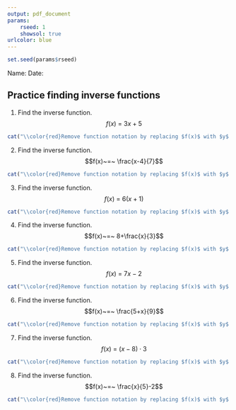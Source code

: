 ```yaml
---
output: pdf_document
params:
    rseed: 1
    showsol: true
urlcolor: blue
---
```


```r
set.seed(params$rseed)
```

Name: \hspace{4in} Date: \hfill \vspace{3pt} \hrule

## Practice finding inverse functions

1. Find the inverse function.
$$f(x)~=~ 3x+5$$

\vfill

```r
cat("\\color{red}Remove function notation by replacing $f(x)$ with $y$.$$y=3x+5$$Swap $x$ and $y$, so now $y$ represents the inverse function, $f^{-1}(x)$.$$x=3y+5$$Subtract 5 from both sides.$$x-5=3y$$Divide both sides by 3.$$\\frac{x-5}{3}=y$$ Return to function notation. Remember, after the swap, $y$ represents the inverse function. $$f^{-1}(x)~=~\\frac{x-5}{3}$$\n\n\\color{black}")
```

\vfill

2. Find the inverse function.
$$f(x)~=~ \frac{x-4}{7}$$

\vfill

```r
cat("\\color{red}Remove function notation by replacing $f(x)$ with $y$.$$y=\\frac{x-4}{7}$$Swap $x$ and $y$, so now $y$ represents the inverse function, $f^{-1}(x)$.$$x=\\frac{y-4}{7}$$ Multiply both sides by 7.$$7x=y-4$$Add 4 to both sides.$$7x+4=y$$ Return to function notation. Remember, after the swap, $y$ represents the inverse function. $$f^{-1}(x)~=~7x+4$$\n\n\\color{black}")
```

\vfill

\newpage

3. Find the inverse function.
$$f(x)~=~ 6(x+1)$$

\vfill

```r
cat("\\color{red}Remove function notation by replacing $f(x)$ with $y$.$$y=6(x+1)$$Swap $x$ and $y$, so now $y$ represents the inverse function, $f^{-1}(x)$.$$x=6(y+1)$$ Divide both sides by 6.$$\\frac{x}{6}=y+1$$Subtract 1 from both sides.$$\\frac{x}{6}-1=y$$ Return to function notation. Remember, after the swap, $y$ represents the inverse function. $$f^{-1}(x)~=~\\frac{x}{6}-1$$\n\n\\color{black}")
```

\vfill

4. Find the inverse function.
$$f(x)~=~ 8+\frac{x}{3}$$

\vfill

```r
cat("\\color{red}Remove function notation by replacing $f(x)$ with $y$.$$y=8+\\frac{x}{3}$$Swap $x$ and $y$, so now $y$ represents the inverse function, $f^{-1}(x)$.$$x=8+\\frac{y}{3}$$ Subtract 8 from both sides.$$x-8=\\frac{y}{3}$$Multiply both sides by 3.$$3(x-8)=y$$ Return to function notation. Remember, after the swap, $y$ represents the inverse function. $$f^{-1}(x)~=~3(x-8)$$\n\n\\color{black}")
```

\vfill

\newpage

5. Find the inverse function.
$$f(x)~=~ 7x-2$$

\vfill

```r
cat("\\color{red}Remove function notation by replacing $f(x)$ with $y$.$$y=7x-2$$Swap $x$ and $y$, so now $y$ represents the inverse function, $f^{-1}(x)$.$$x=7x-2$$ Add 2 to both sides.$$x+2=7y$$Divide both sides by 7.$$\\frac{x+2}{7}=y$$ Return to function notation. Remember, after the swap, $y$ represents the inverse function. $$f^{-1}(x)~=~\\frac{x+2}{7}$$\n\n\\color{black}")
```

\vfill

6. Find the inverse function.
$$f(x)~=~ \frac{5+x}{9}$$

\vfill

```r
cat("\\color{red}Remove function notation by replacing $f(x)$ with $y$.$$y=\\frac{5+x}{9}$$Swap $x$ and $y$, so now $y$ represents the inverse function, $f^{-1}(x)$.$$x=\\frac{5+y}{9}$$ Multiply both sides by 9.$$9x=5+y$$Subtract 5 from both sides.$$9x-5=y$$ Return to function notation. Remember, after the swap, $y$ represents the inverse function. $$f^{-1}(x)~=~9x-5$$\n\n\\color{black}")
```

\vfill

\newpage

7. Find the inverse function.
$$f(x)~=~ (x-8)\cdot 3$$

\vfill

```r
cat("\\color{red}Remove function notation by replacing $f(x)$ with $y$.$$y=(x-8)\\cdot 3$$Swap $x$ and $y$, so now $y$ represents the inverse function, $f^{-1}(x)$.$$x=(y-8)\\cdot 3$$ Divide both sides by 3.$$\\frac{x}{3}=y-8$$Add 8 to both sides.$$\\frac{x}{3}+8=y$$ Return to function notation. Remember, after the swap, $y$ represents the inverse function. $$f^{-1}(x)~=~\\frac{x}{3}+8$$\n\n\\color{black}")
```

\vfill

8. Find the inverse function.
$$f(x)~=~ \frac{x}{5}-2$$

\vfill


```r
cat("\\color{red}Remove function notation by replacing $f(x)$ with $y$.$$y=\\frac{x}{5}-2$$Swap $x$ and $y$, so now $y$ represents the inverse function, $f^{-1}(x)$.$$x=\\frac{x}{5}-2$$ Add 2 to both sides.$$x+2=\\frac{x}{5}$$Multiply both sides by 5.$$5(x+2)=y$$ Return to function notation. Remember, after the swap, $y$ represents the inverse function. $$f^{-1}(x)~=~5(x+2)$$\n\n\\color{black}")
```


\vfill
